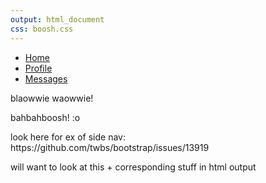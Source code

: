 ```yaml
---
output: html_document
css: boosh.css
---
```


<nav>
<div class="w3-sidebar w3-bar-block" style="width:25%"> 
<ul class="nav nav-pills nav-stacked">
  <li role="navigation" class="active"><a href="#">Home</a></li>
  <li role="navigation"><a href="#">Profile</a></li>
  <li role="navigation"><a href="#">Messages</a></li>
</ul>
</div>
</nav>


<p>
blaowwie waowwie!

bahbahboosh! :o


look here for ex of side nav: https://github.com/twbs/bootstrap/issues/13919

will want to look at this + corresponding stuff in html output

</p>
<!-- css: simple-sidebar.css -->



<style type="text/css">

* {
  margin: 0;
  padding: 0;
  
}



</style>


